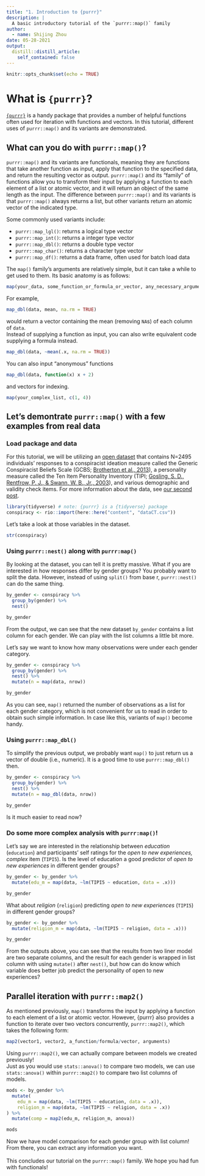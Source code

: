 ```yaml
---
title: "1. Introduction to {purrr}"
description: |
  A basic introductory tutorial of the `purrr::map()` family
author:
  - name: Shijing Zhou
date: 05-28-2021
output:
  distill::distill_article:
    self_contained: false
---
```



```r
knitr::opts_chunk$set(echo = TRUE)
```

# What is `{purrr}`? 

[`{purrr}`](https://purrr.tidyverse.org/) is a handy package that provides a number of helpful functions often used for iteration with functions and vectors. In this tutorial, different uses of `purrr::map()` and its variants are demonstrated. 

## What can you do with `purrr::map()`?

`purrr::map()` and its variants are functionals, meaning they are functions that take another function as input, apply that function to the specified data, and return the resulting vector as output. `purrr::map()` and its "family" of functions allow you to transform their input by applying a function to each element of a list or atomic vector, and it will return an object of the same length as the input. The difference between `purrr::map()` and its variants is that `purrr::map()` always returns a list, but other variants return an atomic vector of the indicated type.

Some commonly used variants include: 

* `purrr::map_lgl()`: returns a logical type vector
* `purrr::map_int()`: returns a integer type vector 
* `purrr::map_dbl()`: returns a double type vector 
* `purrr::map_char()`: returns a character type vector
* `purrr::map_df()`: returns a data frame, often used for batch load data

The `map()` family's arguments are relatively simple, but it can take a while to get used to them. Its basic anatomy is as follows:

```r
map(your_data, some_function_or_formula_or_vector, any_necessary_arguments_for_function)
```

For example,

```r
map_dbl(data, mean, na.rm = TRUE)
```

would return a vector containing the mean (removing `NA`s) of each column of `data`.\
Instead of supplying a function as input, you can also write equivalent code supplying a formula instead.

```r
map_dbl(data, ~mean(.x, na.rm = TRUE))
```

You can also input "anonymous" functions

```r
map_dbl(data, function(x) x + 2)
```

and vectors for indexing.

```r
map(your_complex_list, c(1, 4))
```

## Let's demontrate `purrr::map()` with a few examples from real data

### Load package and data 

For this tutorial, we will be utilizing an [open dataset](https://www.kaggle.com/lucasgreenwell/generic-conspiracist-beliefs-scale-responses) that contains N=2495 individuals' responses to a conspiracist ideation measure called the Generic Conspiracist Beliefs Scale (GCBS; [Brotherton et al., 2013](https://www.frontiersin.org/articles/10.3389/fpsyg.2013.00279/full)), a personality measure called the Ten Item Personality Inventory (TIPI; [Gosling, S. D., Rentfrow, P. J., & Swann, W. B., Jr., 2003](https://psycnet.apa.org/record/2003-09807-003)), and various demographic and validity check items. For more information about the data, see [our second post](https://shijing-z.github.io/EDLD653-Final-Project/posts/2021-05-28-write-a-function/).

```r
library(tidyverse) # note: {purrr} is a {tidyverse} package
conspiracy <- rio::import(here::here("content", "dataCT.csv"))
```

Let's take a look at those variables in the dataset. 

```r
str(conspiracy)
```

### Using `purrr::nest()` along with `purrr:map()`

By looking at the dataset, you can tell it is pretty massive. What if you are interested in how responses differ by gender groups? You probably want to split the data. However, instead of using `split()` from base r, `purrr::nest()` can do the same thing. 

```r
by_gender <- conspiracy %>% 
  group_by(gender) %>% 
  nest()

by_gender
```

From the output, we can see that the new dataset `by_gender` contains a list column for each gender. We can play with the list columns a little bit more. 

Let's say we want to know how many observations were under each gender category. 

```r
by_gender <- conspiracy %>% 
  group_by(gender) %>% 
  nest() %>% 
  mutate(n = map(data, nrow))

by_gender
```

As you can see, `map()` returned the number of observations as a list for each gender category, which is not convenient for us to read in order to obtain such simple information. In case like this, variants of `map()` become handy. 

### Using `purrr::map_dbl()`

To simplify the previous output, we probably want `map()` to just return us a vector of double (i.e., numeric). It is a good time to use `purrr::map_dbl()` then. 

```r
by_gender <- conspiracy %>% 
  group_by(gender) %>% 
  nest() %>% 
  mutate(n = map_dbl(data, nrow))

by_gender
```

Is it much easier to read now? 

### Do some more complex analysis with `purrr:map()`! 

Let's say we are interested in the relationship between _education_ (`education`) and participants' self ratings for the _open to new experiences, complex_ item (`TIPI5`). Is the level of education a good predictor of _open to new experiences_ in different gender groups? 

```r
by_gender <- by_gender %>% 
  mutate(edu_m = map(data, ~lm(TIPI5 ~ education, data = .x)))

by_gender
```

What about _religion_ (`religion`) predicting _open to new experiences_ (`TIPI5`) in different gender groups?

```r
by_gender <- by_gender %>% 
  mutate(religion_m = map(data, ~lm(TIPI5 ~ religion, data = .x)))

by_gender
```

From the outputs above, you can see that the results from two liner model are two separate columns, and the result for each gender is wrapped in list column with using `mutate()` after `nest()`, but how can do know which variable does better job predict the personality of open to new experiences? 

## Parallel iteration with `purrr::map2()`

As mentioned previously, `map()` transforms the input by applying a function to each element of a list or atomic vector. However, {purrr} also provides a function to iterate over two vectors concurrently, `purrr::map2()`, which takes the following form: 

```r
map2(vector1, vector2, a_function/formula/vector, arguments)
```

Using `purrr::map2()`, we can actually compare between models we created previously!\
Just as you would use `stats::anova()` to compare two models, we can use `stats::anova()` within `purrr::map2()` to compare two list columns of models.

```r
mods <- by_gender %>%
  mutate(
    edu_m = map(data, ~lm(TIPI5 ~ education, data = .x)),
    religion_m = map(data, ~lm(TIPI5 ~ religion, data = .x))
) %>% 
  mutate(comp = map2(edu_m, religion_m, anova))

mods
```

Now we have model comparison for each gender group with list column! From there, you can extract any information you want.\
\
This concludes our tutorial on the `purrr::map()` family. We hope you had fun with functionals!
